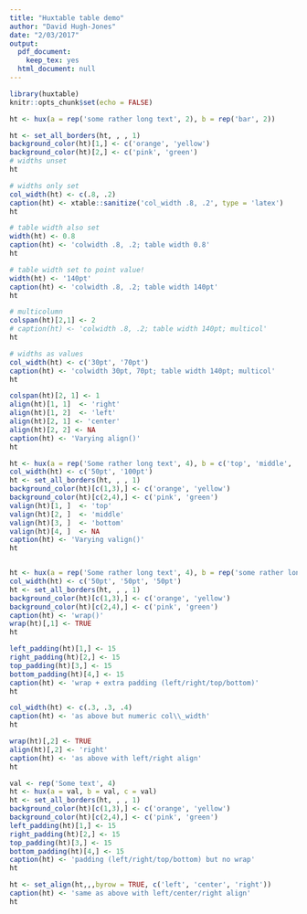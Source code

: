 ```yaml
---
title: "Huxtable table demo"
author: "David Hugh-Jones"
date: "2/03/2017"
output:
  pdf_document:
    keep_tex: yes
  html_document: null
---
```



```r

library(huxtable)
knitr::opts_chunk$set(echo = FALSE)

```

```r
ht <- hux(a = rep('some rather long text', 2), b = rep('bar', 2))

ht <- set_all_borders(ht, , , 1)
background_color(ht)[1,] <- c('orange', 'yellow')
background_color(ht)[2,] <- c('pink', 'green')
# widths unset
ht

# widths only set
col_width(ht) <- c(.8, .2)
caption(ht) <- xtable::sanitize('col_width .8, .2', type = 'latex')
ht

# table width also set
width(ht) <- 0.8
caption(ht) <- 'colwidth .8, .2; table width 0.8'
ht

# table width set to point value!
width(ht) <- '140pt'
caption(ht) <- 'colwidth .8, .2; table width 140pt'
ht

# multicolumn
colspan(ht)[2,1] <- 2
# caption(ht) <- 'colwidth .8, .2; table width 140pt; multicol'
ht

# widths as values
col_width(ht) <- c('30pt', '70pt')
caption(ht) <- 'colwidth 30pt, 70pt; table width 140pt; multicol'
ht

```

```r
colspan(ht)[2, 1] <- 1
align(ht)[1, 1]  <- 'right'
align(ht)[1, 2]  <- 'left'
align(ht)[2, 1] <- 'center'
align(ht)[2, 2] <- NA
caption(ht) <- 'Varying align()'
ht

ht <- hux(a = rep('Some rather long text', 4), b = c('top', 'middle', 'bottom', 'NA'))
col_width(ht) <- c('50pt', '100pt')
ht <- set_all_borders(ht, , , 1)
background_color(ht)[c(1,3),] <- c('orange', 'yellow')
background_color(ht)[c(2,4),] <- c('pink', 'green')
valign(ht)[1, ]  <- 'top'
valign(ht)[2, ]  <- 'middle'
valign(ht)[3, ]  <- 'bottom'
valign(ht)[4, ]  <- NA
caption(ht) <- 'Varying valign()'
ht


ht <- hux(a = rep('Some rather long text', 4), b = rep('some rather long text', 4), c = 'short')
col_width(ht) <- c('50pt', '50pt', '50pt')
ht <- set_all_borders(ht, , , 1)
background_color(ht)[c(1,3),] <- c('orange', 'yellow')
background_color(ht)[c(2,4),] <- c('pink', 'green')
caption(ht) <- 'wrap()'
wrap(ht)[,1] <- TRUE
ht

left_padding(ht)[1,] <- 15
right_padding(ht)[2,] <- 15
top_padding(ht)[3,] <- 15
bottom_padding(ht)[4,] <- 15
caption(ht) <- 'wrap + extra padding (left/right/top/bottom)'
ht

col_width(ht) <- c(.3, .3, .4)
caption(ht) <- 'as above but numeric col\\_width'
ht

wrap(ht)[,2] <- TRUE
align(ht)[,2] <- 'right'
caption(ht) <- 'as above with left/right align'
ht

val <- rep('Some text', 4)
ht <- hux(a = val, b = val, c = val) 
ht <- set_all_borders(ht, , , 1)
background_color(ht)[c(1,3),] <- c('orange', 'yellow')
background_color(ht)[c(2,4),] <- c('pink', 'green')
left_padding(ht)[1,] <- 15
right_padding(ht)[2,] <- 15
top_padding(ht)[3,] <- 15
bottom_padding(ht)[4,] <- 15
caption(ht) <- 'padding (left/right/top/bottom) but no wrap'
ht

ht <- set_align(ht,,,byrow = TRUE, c('left', 'center', 'right'))
caption(ht) <- 'same as above with left/center/right align'
ht
```
